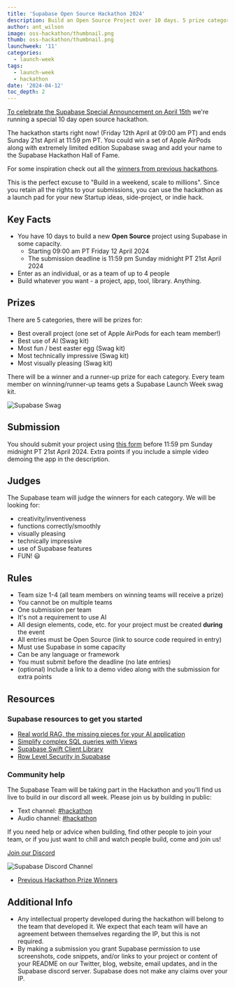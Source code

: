 ```yaml
---
title: 'Supabase Open Source Hackathon 2024'
description: Build an Open Source Project over 10 days. 5 prize categories.
author: ant_wilson
image: oss-hackathon/thumbnail.png
thumb: oss-hackathon/thumbnail.png
launchweek: '11'
categories:
  - launch-week
tags:
  - launch-week
  - hackathon
date: '2024-04-12'
toc_depth: 2
---
```


[To celebrate the Supabase Special Announcement on April 15th](https://supabase.com/special-announcement) we're running a special 10 day open source hackathon.

The hackathon starts right now! (Friday 12th April at 09:00 am PT) and ends Sunday 21st April at 11:59 pm PT. You could win a set of Apple AirPods along with extremely limited edition Supabase swag and add your name to the Supabase Hackathon Hall of Fame.

For some inspiration check out all the [winners from previous hackathons](https://supabase.com/blog/tags/hackathon).

This is the perfect excuse to "Build in a weekend, scale to millions". Since you retain all the rights to your submissions, you can use the hackathon as a launch pad for your new Startup ideas, side-project, or indie hack.

## Key Facts

- You have 10 days to build a new **Open Source** project using Supabase in some capacity.
  - Starting 09:00 am PT Friday 12 April 2024
  - The submission deadline is 11:59 pm Sunday midnight PT 21st April 2024
- Enter as an individual, or as a team of up to 4 people
- Build whatever you want - a project, app, tool, library. Anything.

## Prizes

There are 5 categories, there will be prizes for:

- Best overall project (one set of Apple AirPods for each team member!)
- Best use of AI (Swag kit)
- Most fun / best easter egg (Swag kit)
- Most technically impressive (Swag kit)
- Most visually pleasing (Swag kit)

There will be a winner and a runner-up prize for each category. Every team member on winning/runner-up teams gets a Supabase Launch Week swag kit.

![Supabase Swag](/images/blog/oss-hackathon/prize.png)

## Submission

You should submit your project using [this form](https://madewithsupabase.com/hackathons/open-source-2024) before 11:59 pm Sunday midnight PT 21st April 2024. Extra points if you include a simple video demoing the app in the description.

## Judges

The Supabase team will judge the winners for each category.
We will be looking for:

- creativity/inventiveness
- functions correctly/smoothly
- visually pleasing
- technically impressive
- use of Supabase features
- FUN! 😃

## Rules

- Team size 1-4 (all team members on winning teams will receive a prize)
- You cannot be on multiple teams
- One submission per team
- It's not a requirement to use AI
- All design elements, code, etc. for your project must be created **during** the event
- All entries must be Open Source (link to source code required in entry)
- Must use Supabase in some capacity
- Can be any language or framework
- You must submit before the deadline (no late entries)
- (optional) Include a link to a demo video along with the submission for extra points

## Resources

### Supabase resources to get you started

- [Real world RAG, the missing pieces for your AI application](https://www.youtube.com/watch?v=ibzlEQmgPPY)
- [Simplify complex SQL queries with Views](https://www.youtube.com/watch?v=IOYFS-2lFjU&t)
- [Supabase Swift Client Library](https://supabase.com/docs/reference/swift/introduction)
- [Row Level Security in Supabase](https://supabase.com/docs/guides/database/postgres/row-level-security)

### Community help

The Supabase Team will be taking part in the Hackathon and you'll find us live to build in our discord all week. Please join us by building in public:

- Text channel: [#hackathon](https://discord.gg/UYyweApy)
- Audio channel: [#hackathon](https://discord.gg/Vj3mTPwH)

If you need help or advice when building, find other people to join your team, or if you just want to chill and watch people build, come and join us!

[Join our Discord](https://discord.supabase.com/)

![Supabase Discord Channel](/images/blog/lw7-hackathon/discord.png)

- [Previous Hackathon Prize Winners](https://supabase.com/blog/tags/hackathon)

## Additional Info

- Any intellectual property developed during the hackathon will belong to the team that developed it. We expect that each team will have an agreement between themselves regarding the IP, but this is not required.
- By making a submission you grant Supabase permission to use screenshots, code snippets, and/or links to your project or content of your README on our Twitter, blog, website, email updates, and in the Supabase discord server. Supabase does not make any claims over your IP.
